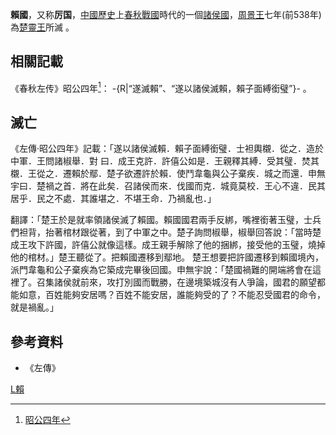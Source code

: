 {{Expert|time=2015-12-14T03:52:40+00:00}}
{{周代诸侯国
|国名=賴
|国君姓氏=可能是姜姓<ref>陈槃《春秋大事表列国爵姓及存灭表撰异》</ref>
|爵位=子爵
|国都=河南光州商城县
|分封者=
|始祖=
|建国年=西周初年(約前十一世紀)
|灭亡年=[[周景王|周景王]]七年(前538年)
|灭亡原因=为[[楚靈王|楚靈王]]所滅
|亡國之君=
|史书记载=[[春秋左氏传|春秋左氏传]] <small>(始見於[[鲁昭公|昭公]]四年)</small>
}}


'''賴國'''，又称'''厉国'''，[[中國歷史|中國歷史]]上[[春秋戰國|春秋戰國]]時代的一個[[諸侯國|諸侯國]]，[[周景王|周景王]]七年(前538年)為[[楚靈王|楚靈王]]所滅
。

==相關記載==
《春秋左传》昭公四年<ref>[http://ctext.org/chun-qiu-zuo-zhuan/zhao-gong-si-nian/zh 昭公四年]</ref>： -{R|“遂滅賴”、“遂以諸侯滅賴，賴子面縛銜璧”}- 。

==滅亡==
《左傳·昭公四年》記載：「遂以諸侯滅賴．賴子面縛銜璧．士袒輿櫬．從之．造於中軍．王問諸椒舉．對 曰．成王克許．許僖公如是．王親釋其縛．受其璧．焚其櫬．王從之．遷賴於鄢．楚子欲遷許於賴．使鬥韋龜與公子棄疾．城之而還．申無宇曰．楚禍之首．將在此矣．召諸侯而來．伐國而克．城竟莫校．王心不違．民其居乎．民之不處．其誰堪之．不堪王命．乃禍亂也．」

翻譯：「楚王於是就率領諸侯滅了賴國。賴國國君兩手反綁，嘴裡銜著玉璧，士兵們袒背，抬著棺材跟從著，到了中軍之中。楚子詢問椒舉，椒舉回答說：「當時楚成王攻下許國，許僖公就像這樣。成王親手解除了他的捆綁，接受他的玉璧，燒掉他的棺材。」楚王聽從了。把賴國遷移到鄢地。
楚王想要把許國遷移到賴國境內，派門韋龜和公子棄疾為它築成完畢後回國。申無宇說：「楚國禍難的開端將會在這裡了。召集諸侯就前來，攻打別國而戰勝，在邊境築城沒有人爭論，國君的願望都能如意，百姓能夠安居嗎？百姓不能安居，誰能夠受的了？不能忍受國君的命令，就是禍亂。」

==參考資料==
{{reflist}}
*《左傳》

{{河南省先秦列國}}


[[Category:春秋時期的國家|L賴]]